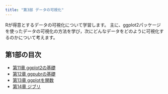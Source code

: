 ```yaml
---
title: "第3部 データの可視化"
---
```


Rが得意とするデータの可視化について学習します。
主に、ggplot2パッケージを使ったデータの可視化の方法を学び，次にどんなデータをどのように可視化するのかについて考えます。

## 第1部の目次

- [第11章 ggplot2の基礎](chap11_visualizetion.html)
- [第12章 ggpubrの基礎](chap12_ggpubr.html)
- [第13章 ggplotを関数](chap13_gg_function.html)
- [第14章 ジブリ](chap14_ggplot_ghibli.html)

